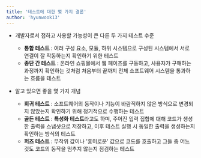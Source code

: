 ```yaml
---
title: '테스트에 대한 몇 가지 결론'
author: 'hyunwook13'
---
```


- 개발자로서 접하고 사용할 가능성이 큰 다른 두 가지 테스트 수준
    - **통합 테스트** : 여러 구성 요소, 모듈, 하위 시스템으로 구성된 시스템에서 서로 연결이 잘 작동하는지 확인하기 위한 테스트
    - **종단 간 테스트** : 온라인 쇼핑몰에서 웹 페이즈를 구동하고, 사용자가 구매하는 과정까지 확인하는 것처럼 처음부터 끝까지 전체 소프트웨어 시스템을 통과하는 흐름을 테스트 

- 알고 있으면 좋을 몇 가지 개념
    - **회귀 테스트** : 소프트웨어의 동작이나 기능이 바람직하지 않은 방식으로 변경되지 않았는지 확인하기 위해 정기적으로 수행하는 테스트
    - **골든 테스트** : **특성화 테스트**라고도 하며, 주어진 입력 집합에 대해 코드가 생성한 출력을 스냅샷으로 저장하고, 이후 테스트 실행 시 동일한 출력을 생성하는지 확인하는 방식의 테스트
    - **퍼즈 테스트** : 무작위 값이나 '흥미로운' 값으로 코드를 호출하고 그들 중 어느 것도 코드의 동작을 멈추지 않는지 점검하는 테스트